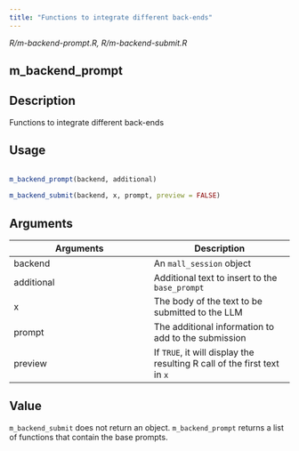 ```yaml
---
title: "Functions to integrate different back-ends"
---
```


*R/m-backend-prompt.R, R/m-backend-submit.R*

## m_backend_prompt

## Description
 Functions to integrate different back-ends 


## Usage
```r
 
m_backend_prompt(backend, additional) 
 
m_backend_submit(backend, x, prompt, preview = FALSE) 
```

## Arguments
|Arguments|Description|
|---|---|
| backend | An `mall_session` object |
| additional | Additional text to insert to the `base_prompt` |
| x | The body of the text to be submitted to the LLM |
| prompt | The additional information to add to the submission |
| preview | If `TRUE`, it will display the resulting R call of the first text in `x` |



## Value
 `m_backend_submit` does not return an object. `m_backend_prompt` returns a list of functions that contain the base prompts. 




